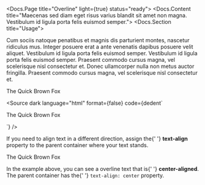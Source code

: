 
<Docs.Page title="Overline" light={true} status="ready">
	<Docs.Content title="Maecenas sed diam eget risus varius blandit sit amet non magna. Vestibulum id ligula porta felis euismod semper.">
		<Docs.Section title="Usage">
			<p>
				Cum sociis natoque penatibus et magnis dis parturient montes,
				nascetur ridiculus mus. Integer posuere erat a ante venenatis
				dapibus posuere velit aliquet. Vestibulum id ligula porta felis
				euismod semper. Vestibulum id ligula porta felis euismod semper.
				Praesent commodo cursus magna, vel scelerisque nisl consectetur
				et. Donec ullamcorper nulla non metus auctor fringilla. Praesent
				commodo cursus magna, vel scelerisque nisl consectetur et.
			</p>
			<Canvas>
				<div className="sui-wrap sui-theme--light">
					<div className="sui-layout sui-layout--spacing sui-layout--justify">
						<p className="sui-overline">The Quick Brown Fox</p>
					</div>
				</div>
			</Canvas>
			<Source
				dark
				language="html"
				format={false}
				code={dedent`
<p class="sui-overline">The Quick Brown Fox</p>
				`}
			/>
		</Docs.Section>
		<Docs.Section title="Alignment">
			<p>
				If you need to align text in a different direction, assign the{' '}
				<strong>text-align</strong> property to the parent container
				where your text stands.
			</p>
			<Canvas>
				<div className="sui-wrap sui-theme--light">
					<div
						className="sui-layout sui-layout--spacing sui-layout--justify"
						style={{ textAlign: 'center' }}
					>
						<p className="sui-overline">The Quick Brown Fox</p>
					</div>
				</div>
			</Canvas>
			<p>
				In the example above, you can see a overline text that is{' '}
				<strong>center-aligned</strong>. The parent container has the{' '}
				<code>text-align: center</code> property.
			</p>
		</Docs.Section>
	</Docs.Content>
	<Docs.Footer />
</Docs.Page>
